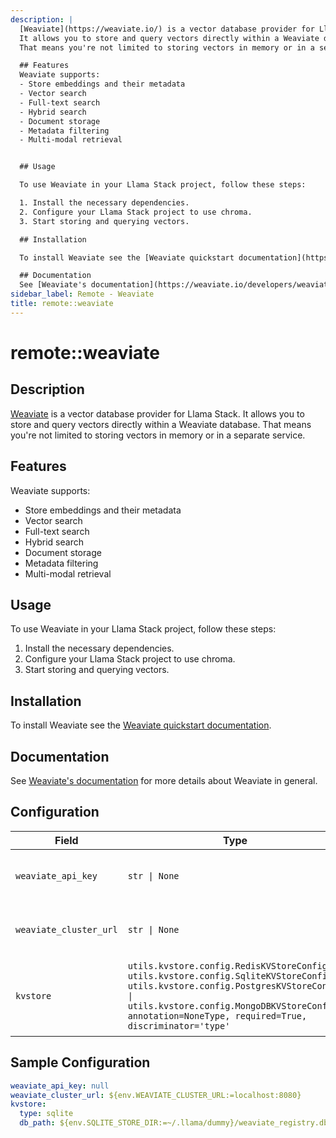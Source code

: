 ```yaml
---
description: |
  [Weaviate](https://weaviate.io/) is a vector database provider for Llama Stack.
  It allows you to store and query vectors directly within a Weaviate database.
  That means you're not limited to storing vectors in memory or in a separate service.

  ## Features
  Weaviate supports:
  - Store embeddings and their metadata
  - Vector search
  - Full-text search
  - Hybrid search
  - Document storage
  - Metadata filtering
  - Multi-modal retrieval


  ## Usage

  To use Weaviate in your Llama Stack project, follow these steps:

  1. Install the necessary dependencies.
  2. Configure your Llama Stack project to use chroma.
  3. Start storing and querying vectors.

  ## Installation

  To install Weaviate see the [Weaviate quickstart documentation](https://weaviate.io/developers/weaviate/quickstart).

  ## Documentation
  See [Weaviate's documentation](https://weaviate.io/developers/weaviate) for more details about Weaviate in general.
sidebar_label: Remote - Weaviate
title: remote::weaviate
---
```


# remote::weaviate

## Description


[Weaviate](https://weaviate.io/) is a vector database provider for Llama Stack.
It allows you to store and query vectors directly within a Weaviate database.
That means you're not limited to storing vectors in memory or in a separate service.

## Features
Weaviate supports:
- Store embeddings and their metadata
- Vector search
- Full-text search
- Hybrid search
- Document storage
- Metadata filtering
- Multi-modal retrieval


## Usage

To use Weaviate in your Llama Stack project, follow these steps:

1. Install the necessary dependencies.
2. Configure your Llama Stack project to use chroma.
3. Start storing and querying vectors.

## Installation

To install Weaviate see the [Weaviate quickstart documentation](https://weaviate.io/developers/weaviate/quickstart).

## Documentation
See [Weaviate's documentation](https://weaviate.io/developers/weaviate) for more details about Weaviate in general.


## Configuration

| Field | Type | Required | Default | Description |
|-------|------|----------|---------|-------------|
| `weaviate_api_key` | `str \| None` | No |  | The API key for the Weaviate instance |
| `weaviate_cluster_url` | `str \| None` | No | localhost:8080 | The URL of the Weaviate cluster |
| `kvstore` | `utils.kvstore.config.RedisKVStoreConfig \| utils.kvstore.config.SqliteKVStoreConfig \| utils.kvstore.config.PostgresKVStoreConfig \| utils.kvstore.config.MongoDBKVStoreConfig, annotation=NoneType, required=True, discriminator='type'` | No |  | Config for KV store backend (SQLite only for now) |

## Sample Configuration

```yaml
weaviate_api_key: null
weaviate_cluster_url: ${env.WEAVIATE_CLUSTER_URL:=localhost:8080}
kvstore:
  type: sqlite
  db_path: ${env.SQLITE_STORE_DIR:=~/.llama/dummy}/weaviate_registry.db
```
